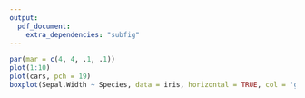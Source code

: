 ```yaml
---
output:
  pdf_document:
    extra_dependencies: "subfig"
---
```


```r
par(mar = c(4, 4, .1, .1))
plot(1:10)
plot(cars, pch = 19)
boxplot(Sepal.Width ~ Species, data = iris, horizontal = TRUE, col = 'gray', notch = TRUE)
```
